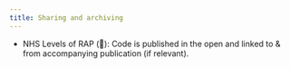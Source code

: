 ```yaml
---
title: Sharing and archiving
---
```


:::{.guidelines}
* NHS Levels of RAP (🥉): Code is published in the open and linked to & from accompanying publication (if relevant).
:::